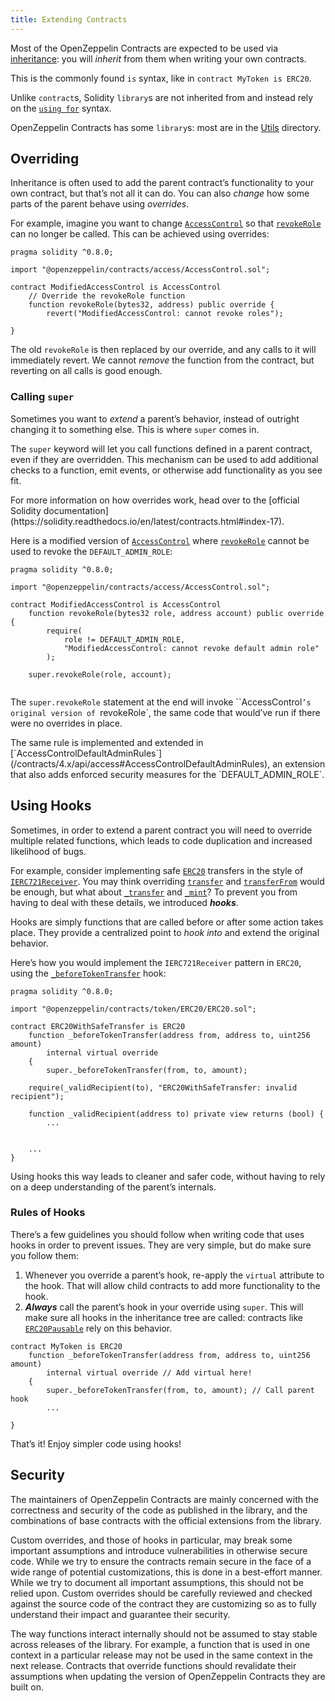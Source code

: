 ```yaml
---
title: Extending Contracts
---
```


Most of the OpenZeppelin Contracts are expected to be used via [inheritance](https://solidity.readthedocs.io/en/latest/contracts.html#inheritance): you will _inherit_ from them when writing your own contracts.

This is the commonly found `is` syntax, like in `contract MyToken is ERC20`.



Unlike ``contract``s, Solidity ``library``s are not inherited from and instead rely on the [`using for`](https://solidity.readthedocs.io/en/latest/contracts.html#using-for) syntax.

OpenZeppelin Contracts has some ``library``s: most are in the [Utils](/contracts/4.x/api/utils) directory.


## Overriding

Inheritance is often used to add the parent contract’s functionality to your own contract, but that’s not all it can do. You can also _change_ how some parts of the parent behave using _overrides_.

For example, imagine you want to change [`AccessControl`](/contracts/4.x/api/access#AccessControl) so that [`revokeRole`](/contracts/4.x/api/access#AccessControl-revokeRole-bytes32-address-) can no longer be called. This can be achieved using overrides:

```solidity
pragma solidity ^0.8.0;

import "@openzeppelin/contracts/access/AccessControl.sol";

contract ModifiedAccessControl is AccessControl
    // Override the revokeRole function
    function revokeRole(bytes32, address) public override {
        revert("ModifiedAccessControl: cannot revoke roles");

}
```

The old `revokeRole` is then replaced by our override, and any calls to it will immediately revert. We cannot _remove_ the function from the contract, but reverting on all calls is good enough.

### Calling `super`

Sometimes you want to _extend_ a parent’s behavior, instead of outright changing it to something else. This is where `super` comes in.

The `super` keyword will let you call functions defined in a parent contract, even if they are overridden. This mechanism can be used to add additional checks to a function, emit events, or otherwise add functionality as you see fit.

<Callout>
For more information on how overrides work, head over to the [official Solidity documentation](https://solidity.readthedocs.io/en/latest/contracts.html#index-17).
</Callout>

Here is a modified version of [`AccessControl`](/contracts/4.x/api/access#AccessControl) where [`revokeRole`](/contracts/4.x/api/access#AccessControl-revokeRole-bytes32-address-) cannot be used to revoke the `DEFAULT_ADMIN_ROLE`:

```solidity
pragma solidity ^0.8.0;

import "@openzeppelin/contracts/access/AccessControl.sol";

contract ModifiedAccessControl is AccessControl
    function revokeRole(bytes32 role, address account) public override {
        require(
            role != DEFAULT_ADMIN_ROLE,
            "ModifiedAccessControl: cannot revoke default admin role"
        );

    super.revokeRole(role, account);


```

The `super.revokeRole` statement at the end will invoke ``AccessControl`’s original version of `revokeRole`, the same code that would’ve run if there were no overrides in place.

<Callout>
The same rule is implemented and extended in [`AccessControlDefaultAdminRules`](/contracts/4.x/api/access#AccessControlDefaultAdminRules), an extension that also adds enforced security measures for the `DEFAULT_ADMIN_ROLE`.
</Callout>

## Using Hooks

Sometimes, in order to extend a parent contract you will need to override multiple related functions, which leads to code duplication and increased likelihood of bugs.

For example, consider implementing safe [`ERC20`](/contracts/4.x/api/token/ERC20#ERC20) transfers in the style of [`IERC721Receiver`](/contracts/4.x/api/token/ERC721#IERC721Receiver). You may think overriding [`transfer`](/contracts/4.x/api/token/ERC20#ERC20-transfer-address-uint256-) and [`transferFrom`](/contracts/4.x/api/token/ERC20#ERC20-transferFrom-address-address-uint256-) would be enough, but what about  [`_transfer`](/contracts/4.x/api/token/ERC20#ERC20-_transfer-address-address-uint256-) and [`_mint`](/contracts/4.x/api/token/ERC20#ERC20-_mint-address-uint256-)? To prevent you from having to deal with these details, we introduced ***hooks***.

Hooks are simply functions that are called before or after some action takes place. They provide a centralized point to _hook into_ and extend the original behavior.

Here’s how you would implement the `IERC721Receiver` pattern in `ERC20`, using the [`_beforeTokenTransfer`](/contracts/4.x/api/token/ERC20#ERC20-_beforeTokenTransfer-address-address-uint256-) hook:

```solidity
pragma solidity ^0.8.0;

import "@openzeppelin/contracts/token/ERC20/ERC20.sol";

contract ERC20WithSafeTransfer is ERC20
    function _beforeTokenTransfer(address from, address to, uint256 amount)
        internal virtual override
    {
        super._beforeTokenTransfer(from, to, amount);

    require(_validRecipient(to), "ERC20WithSafeTransfer: invalid recipient");

    function _validRecipient(address to) private view returns (bool) {
        ...


    ...
}
```

Using hooks this way leads to cleaner and safer code, without having to rely on a deep understanding of the parent’s internals.

### Rules of Hooks

There’s a few guidelines you should follow when writing code that uses hooks in order to prevent issues. They are very simple, but do make sure you follow them:

1. Whenever you override a parent’s hook, re-apply the `virtual` attribute to the hook. That will allow child contracts to add more functionality to the hook.
2. ***Always*** call the parent’s hook in your override using `super`. This will make sure all hooks in the inheritance tree are called: contracts like [`ERC20Pausable`](/contracts/4.x/api/token/ERC20#ERC20Pausable) rely on this behavior.

```solidity
contract MyToken is ERC20
    function _beforeTokenTransfer(address from, address to, uint256 amount)
        internal virtual override // Add virtual here!
    {
        super._beforeTokenTransfer(from, to, amount); // Call parent hook
        ...

}
```
That’s it! Enjoy simpler code using hooks!

## Security

The maintainers of OpenZeppelin Contracts are mainly concerned with the correctness and security of the code as published in the library, and the combinations of base contracts with the official extensions from the library.

Custom overrides, and those of hooks in particular, may break some important assumptions and introduce vulnerabilities in otherwise secure code. While we try to ensure the contracts remain secure in the face of a wide range of potential customizations, this is done in a best-effort manner. While we try to document all important assumptions, this should not be relied upon. Custom overrides should be carefully reviewed and checked against the source code of the contract they are customizing so as to fully understand their impact and guarantee their security.

The way functions interact internally should not be assumed to stay stable across releases of the library. For example, a function that is used in one context in a particular release may not be used in the same context in the next release. Contracts that override functions should revalidate their assumptions when updating the version of OpenZeppelin Contracts they are built on.
